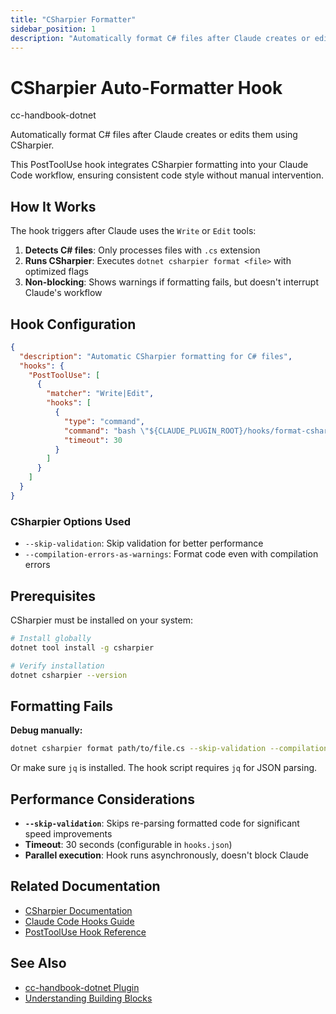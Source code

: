 ```yaml
---
title: "CSharpier Formatter"
sidebar_position: 1
description: "Automatically format C# files after Claude creates or edits them using CSharpier"
---
```



# CSharpier Auto-Formatter Hook

<span className="badge badge--success">cc-handbook-dotnet</span>

Automatically format C# files after Claude creates or edits them using CSharpier.

This PostToolUse hook integrates CSharpier formatting into your Claude Code workflow, ensuring consistent code style without manual intervention.

## How It Works

The hook triggers after Claude uses the `Write` or `Edit` tools:

1. **Detects C# files**: Only processes files with `.cs` extension
2. **Runs CSharpier**: Executes `dotnet csharpier format <file>` with optimized flags
3. **Non-blocking**: Shows warnings if formatting fails, but doesn't interrupt Claude's workflow

## Hook Configuration

```json
{
  "description": "Automatic CSharpier formatting for C# files",
  "hooks": {
    "PostToolUse": [
      {
        "matcher": "Write|Edit",
        "hooks": [
          {
            "type": "command",
            "command": "bash \"${CLAUDE_PLUGIN_ROOT}/hooks/format-csharp.sh\"",
            "timeout": 30
          }
        ]
      }
    ]
  }
}
```

### CSharpier Options Used

- `--skip-validation`: Skip validation for better performance
- `--compilation-errors-as-warnings`: Format code even with compilation errors

## Prerequisites

CSharpier must be installed on your system:

```bash
# Install globally
dotnet tool install -g csharpier

# Verify installation
dotnet csharpier --version
```

## Formatting Fails

**Debug manually:**
```bash
dotnet csharpier format path/to/file.cs --skip-validation --compilation-errors-as-warnings
```

Or make sure `jq` is installed. The hook script requires `jq` for JSON parsing.

## Performance Considerations

- **`--skip-validation`**: Skips re-parsing formatted code for significant speed improvements
- **Timeout**: 30 seconds (configurable in `hooks.json`)
- **Parallel execution**: Hook runs asynchronously, doesn't block Claude

## Related Documentation

- [CSharpier Documentation](https://csharpier.com/)
- [Claude Code Hooks Guide](https://docs.claude.com/en/docs/claude-code/hooks-guide)
- [PostToolUse Hook Reference](https://docs.claude.com/en/docs/claude-code/hooks#posttooluse)

## See Also

- [cc-handbook-dotnet Plugin](/plugins#cc-handbook-dotnet)
- [Understanding Building Blocks](/fundamentals/understanding-building-blocks)
